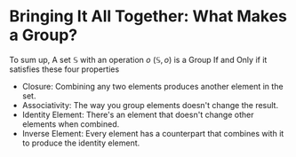# Bringing It All Together: What Makes a Group?

To sum up, A set $\mathbb{S}$ with an operation $o$ $(\mathbb{S}, o)$ is a Group If and Only if it satisfies these four properties

- Closure: Combining any two elements produces another element in the set.
- Associativity: The way you group elements doesn't change the result.
- Identity Element: There's an element that doesn't change other elements when combined.
- Inverse Element: Every element has a counterpart that combines with it to produce the identity element.

<Quiz id="1" />
<Quiz id="2" />
